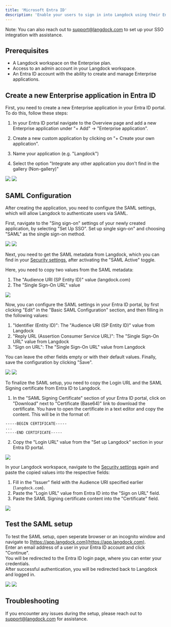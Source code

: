 ```yaml
---
title: 'Microsoft Entra ID'
description: 'Enable your users to sign in into Langdock using their Entra ID (formerly Azure Active Directory) accounts via SAML.'
---
```

Note: You can also reach out to support@langdock.com to set up your SSO integration with assistance.

 ## Prerequisites
- A Langdock workspace on the Enterprise plan.
- Access to an admin account in your Langdock workspace.
- An Entra ID account with the ability to create and manage Enterprise applications.

## Create a new Enterprise application in Entra ID
First, you need to create a new Enterprise application in your Entra ID portal.  <br />
To do this, follow these steps:

1. In your Entra ID portal navigate to the Overview page and add a new Enterprise application under "+ Add" -> "Enterprise application".

2. Create a new custom application by clicking on "+ Create your own application".

3. Name your application (e.g. "Langdock")

4. Select the option "Integrate any other application you don't find in the gallery (Non-gallery)"

<img src="/images/frame_1.png"/>
<img src="/images/frame_2.png"/>

## SAML Configuration
After creating the application, you need to configure the SAML settings, which will allow Langdock to authenticate users via SAML.

First, navigate to the "Sing sign-on" settings of your newly created application, by selecting "Set Up SSO". Set up single sign-on" and choosing "SAML" as the single sign-on method.

<img src="/images/frame_3.png"/>
<img src="/images/frame_4.png"/>

Next, you need to get the SAML metadata from Langdock, which you can find in your [Security settings](https://app.langdock.com/workspace/security), after activating the "SAML Active" toggle.

Here, you need to copy two values from the SAML metadata:

1. The "Audience URI (SP Entity ID)" value (langdock.com)
2. The "Single Sign-On URL" value

<img src="/images/frame_5.png"/>

Now, you can configure the SAML settings in your Entra ID portal, by first clicking "Edit" in the "Basic SAML Configuration" section, and then filling in the following values:

1. "Identifier (Entity ID)": The "Audience URI (SP Entity ID)" value from Langdock
2. "Reply URL (Assertion Consumer Service URL)": The "Single Sign-On URL" value from Langdock
3. "Sign on URL": The "Single Sign-On URL" value from Langdock

You can leave the other fields empty or with their default values. Finally, save the configuration by clicking "Save".

<img src="/images/frame_6.png"/>
<img src="/images/frame_7.png"/>

To finalize the SAML setup, you need to copy the Login URL and the SAML Signing certificate from Entra ID to Langdock.

1. In the "SAML Signing Certificate" section of your Entra ID portal, click on "Download" next to "Certificate (Base64)" link to download the certificate. You have to open the certificate in a text editor and copy the content. This will be in the format of:

```
-----BEGIN CERTIFICATE-----
...
-----END CERTIFICATE-----
```

2. Copy the "Login URL" value from the "Set up Langdock" section in your Entra ID portal.

<img src="/images/frame_8.png"/>

In your Langdock workspace, navigate to the [Security settings](https://app.langdock.com/workspace/security) again and paste the copied values into the respective fields:

1. Fill in the "Issuer" field with the Audience URI specified earlier (`langdock.com`).
2. Paste the "Login URL" value from Entra ID into the "Sign on URL" field.
3. Paste the SAML Signing certificate content into the "Certificate" field.

<img src="/images/frame_9.png"/>

## Test the SAML setup

To test the SAML setup, open seperate browser or an incognito window and navigate to [https://app.langdock.com](https://app.langdock.com). <br />
Enter an email address of a user in your Entra ID account and click "Continue". <br />
You will be redirected to the Entra ID login page, where you can enter your credentials. <br />
After successful authentication, you will be redirected back to Langdock and logged in.

<img src="/images/frame_10.png"/>
<img src="/images/frame_11.png"/>

## Troubleshooting

If you encounter any issues during the setup, please reach out to support@langdock.com for assistance.
